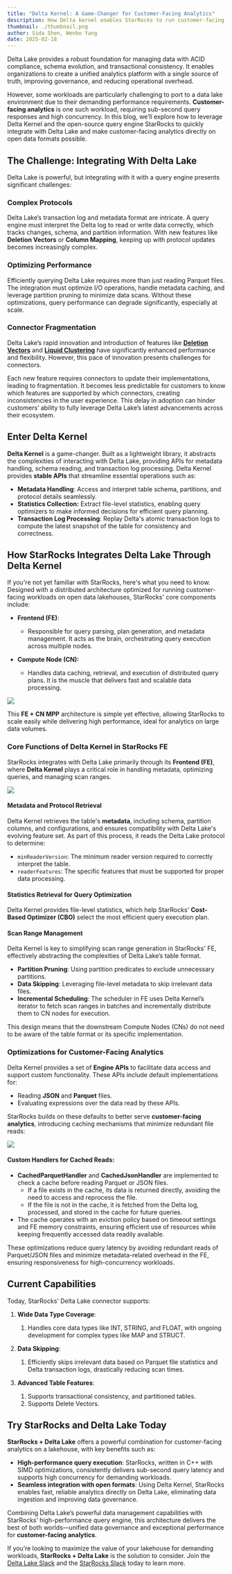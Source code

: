 ```yaml
---
title: "Delta Kernel: A Game-Changer for Customer-Facing Analytics"
description: How Delta kernel enables StarRocks to run customer-facing analytics directly on open table formats
thumbnail: ./thumbnail.png
author: Sida Shen, Wenbo Yang
date: 2025-02-18
---
```


Delta Lake provides a robust foundation for managing data with ACID compliance, schema evolution,
and transactional consistency. It enables organizations to create a unified analytics platform with
a single source of truth, improving governance, and reducing operational overhead.

However, some workloads are particularly challenging to port to a data lake environment due to their
demanding performance requirements. **Customer-facing analytics** is one such workload, requiring
sub-second query responses and high concurrency. In this blog, we’ll explore how to leverage Delta Kernel
and the open-source query engine StarRocks to quickly integrate with Delta Lake and make customer-facing
analytics directly on open data formats possible.

## The Challenge: Integrating With Delta Lake

Delta Lake is powerful, but integrating with it with a query engine presents significant challenges:

### Complex Protocols

Delta Lake’s transaction log and metadata format are intricate. A query engine must interpret
the Delta log to read or write data correctly, which tracks changes, schema, and partition
information. With new features like **Deletion Vectors** or **Column Mapping**, keeping up with
protocol updates becomes increasingly complex.

### Optimizing Performance

Efficiently querying Delta Lake requires more than just reading Parquet files. The integration
must optimize I/O operations, handle metadata caching, and leverage partition pruning to minimize
data scans. Without these optimizations, query performance can degrade significantly, especially at scale.

### Connector Fragmentation

Delta Lake’s rapid innovation and introduction of features like
[**Deletion Vectors**](https://delta.io/blog/2023-07-05-deletion-vectors/)
and [**Liquid Clustering**](https://delta.io/blog/liquid-clustering/) have significantly
enhanced performance and flexibility. However, this pace of innovation presents challenges for connectors.

Each new feature requires connectors to update their implementations, leading to fragmentation.
It becomes less predictable for customers to know which features are supported by which connectors,
creating inconsistencies in the user experience. This delay in adoption can hinder customers’ ability
to fully leverage Delta Lake’s latest advancements across their ecosystem.

## Enter Delta Kernel

**Delta Kernel** is a game-changer. Built as a lightweight library, it abstracts the complexities of
interacting with Delta Lake, providing APIs for metadata handling, schema reading, and transaction
log processing. Delta Kernel provides **stable APIs** that streamline essential operations such as:

- **Metadata Handling**: Access and interpret table schema, partitions, and protocol details seamlessly.
- **Statistics Collection:** Extract file-level statistics, enabling query optimizers to make informed decisions for efficient query planning.
- **Transaction Log Processing**: Replay Delta's atomic transaction logs to compute the latest snapshot of the table for consistency and correctness.

## How StarRocks Integrates Delta Lake Through Delta Kernel

If you're not yet familiar with StarRocks, here's what you need to know. Designed with a distributed
architecture optimized for running customer-facing workloads on open data lakehouses, StarRocks' core components include:

- **Frontend (FE)**:

  - Responsible for query parsing, plan generation, and metadata management.
    It acts as the brain, orchestrating query execution across multiple nodes.

- **Compute Node (CN):**

  - Handles data caching, retrieval, and execution of distributed query plans.
    It is the muscle that delivers fast and scalable data processing.

![](figure1.png)

This **FE + CN MPP** architecture is simple yet effective, allowing StarRocks
to scale easily while delivering high performance, ideal for analytics on large data volumes.

### Core Functions of Delta Kernel in StarRocks FE

StarRocks integrates with Delta Lake primarily through its **Frontend (FE)**,
where **Delta Kernel** plays a critical role in handling metadata, optimizing queries, and managing scan ranges.

![](figure2.png)

#### Metadata and Protocol Retrieval

Delta Kernel retrieves the table's **metadata**, including schema, partition columns, and configurations,
and ensures compatibility with Delta Lake's evolving feature set. As part of this process, it reads the Delta Lake protocol to determine:

- `minReaderVersion`: The minimum reader version required to correctly interpret the table.
- `readerFeatures`: The specific features that must be supported for proper data processing.

#### Statistics Retrieval for Query Optimization

Delta Kernel provides file-level statistics, which help StarRocks' **Cost-Based Optimizer (CBO)** select the most efficient query execution plan.

#### Scan Range Management

Delta Kernel is key to simplifying scan range generation in StarRocks' FE,
effectively abstracting the complexities of Delta Lake’s table format.

- **Partition Pruning**: Using partition predicates to exclude unnecessary partitions.
- **Data Skipping**: Leveraging file-level metadata to skip irrelevant data files.
- **Incremental Scheduling**: The scheduler in FE uses Delta Kernel’s iterator to
  fetch scan ranges in batches and incrementally distribute them to CN nodes for execution.

This design means that the downstream Compute Nodes (CNs) do not need to be aware of the table format or its specific implementation.

### **Optimizations for Customer-Facing Analytics**

Delta Kernel provides a set of **Engine APIs** to facilitate data access and support custom functionality.
These APIs include default implementations for:

- Reading **JSON** and **Parquet** files.
- Evaluating expressions over the data read by these APIs.

StarRocks builds on these defaults to better serve **customer-facing analytics**,
introducing caching mechanisms that minimize redundant file reads:

![](figure3.png)

#### Custom Handlers for Cached Reads:

- **CachedParquetHandler** and **CachedJsonHandler** are implemented to check a cache before reading Parquet or JSON files.
  - If a file exists in the cache, its data is returned directly, avoiding the need to access and reprocess the file.
  - If the file is not in the cache, it is fetched from the Delta log, processed, and stored in the cache for future queries.
- The cache operates with an eviction policy based on timeout settings and FE memory constraints,
  ensuring efficient use of resources while keeping frequently accessed data readily available.

These optimizations reduce query latency by avoiding redundant reads of Parquet/JSON files and
minimize metadata-related overhead in the FE, ensuring responsiveness for high-concurrency workloads.

## Current Capabilities

Today, StarRocks’ Delta Lake connector supports:

1. **Wide Data Type Coverage**:

   1. Handles core data types like INT, STRING, and FLOAT, with ongoing development for complex types like MAP and STRUCT.

2. **Data Skipping**:

   1. Efficiently skips irrelevant data based on Parquet file statistics and Delta transaction logs, drastically reducing scan times.

3. **Advanced Table Features**:
   1. Supports transactional consistency, and partitioned tables.
   2. Supports Delete Vectors.

## Try StarRocks and Delta Lake Today

**StarRocks + Delta Lake** offers a powerful combination for customer-facing analytics on a lakehouse,
with key benefits such as:

- **High-performance query execution**: StarRocks, written in C++ with SIMD optimizations,
  consistently delivers sub-second query latency and supports high concurrency for demanding workloads.
- **Seamless integration with open formats**: Using Delta Kernel, StarRocks enables fast,
  reliable analytics directly on Delta Lake, eliminating data ingestion and improving data governance.

Combining Delta Lake’s powerful data management capabilities with StarRocks’ high-performance query engine,
this architecture delivers the best of both worlds—unified data governance and exceptional performance for **customer-facing analytics**.

If you’re looking to maximize the value of your lakehouse for demanding workloads, **StarRocks + Delta Lake**
is the solution to consider. Join the [Delta Lake Slack](https://go.delta.io/slack)
and the [StarRocks Slack](https://starrocks.io/redirecting-to-slack) today to learn more.
